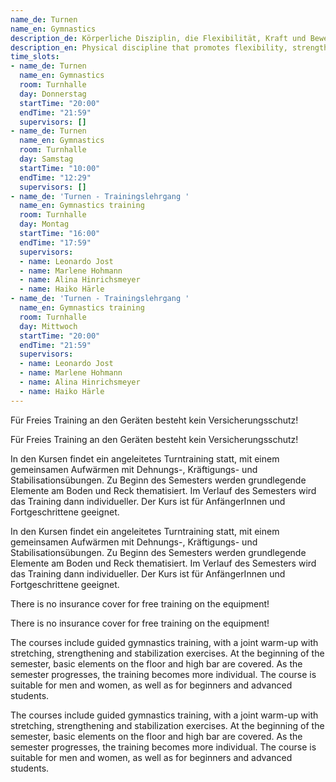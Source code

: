 ```yaml
---
name_de: Turnen
name_en: Gymnastics
description_de: Körperliche Disziplin, die Flexibilität, Kraft und Beweglichkeit fördert.
description_en: Physical discipline that promotes flexibility, strength, and agility.
time_slots:
- name_de: Turnen
  name_en: Gymnastics
  room: Turnhalle
  day: Donnerstag
  startTime: "20:00"
  endTime: "21:59"
  supervisors: []
- name_de: Turnen
  name_en: Gymnastics
  room: Turnhalle
  day: Samstag
  startTime: "10:00"
  endTime: "12:29"
  supervisors: []
- name_de: 'Turnen - Trainingslehrgang '
  name_en: Gymnastics training
  room: Turnhalle
  day: Montag
  startTime: "16:00"
  endTime: "17:59"
  supervisors:
  - name: Leonardo Jost
  - name: Marlene Hohmann
  - name: Alina Hinrichsmeyer
  - name: Haiko Härle
- name_de: 'Turnen - Trainingslehrgang '
  name_en: Gymnastics training
  room: Turnhalle
  day: Mittwoch
  startTime: "20:00"
  endTime: "21:59"
  supervisors:
  - name: Leonardo Jost
  - name: Marlene Hohmann
  - name: Alina Hinrichsmeyer
  - name: Haiko Härle
---
```


<Locale value="de">
 

 Für Freies Training an den Geräten besteht kein Versicherungsschutz! 

 Für Freies Training an den Geräten besteht kein Versicherungsschutz! 

 In den Kursen findet ein angeleitetes Turntraining statt, mit einem gemeinsamen
Aufwärmen mit Dehnungs-, Kräftigungs- und Stabilisationsübungen. Zu Beginn des
Semesters werden grundlegende Elemente am Boden und Reck thematisiert. Im
Verlauf des Semesters wird das Training dann individueller. Der Kurs ist für
AnfängerInnen und Fortgeschrittene geeignet. 

 In den Kursen findet ein angeleitetes Turntraining statt, mit einem gemeinsamen
Aufwärmen mit Dehnungs-, Kräftigungs- und Stabilisationsübungen. Zu Beginn des
Semesters werden grundlegende Elemente am Boden und Reck thematisiert. Im
Verlauf des Semesters wird das Training dann individueller. Der Kurs ist für
AnfängerInnen und Fortgeschrittene geeignet.

</Locale>
<Locale value="en">
 

 There is no insurance cover for free training on the equipment! 

 There is no insurance cover for free training on the equipment! 

 The courses include guided gymnastics training, with a joint warm-up with
stretching, strengthening and stabilization exercises. At the beginning of the
semester, basic elements on the floor and high bar are covered. As the semester
progresses, the training becomes more individual. The course is suitable for men
and women, as well as for beginners and advanced students. 

 The courses include guided gymnastics training, with a joint warm-up with
stretching, strengthening and stabilization exercises. At the beginning of the
semester, basic elements on the floor and high bar are covered. As the semester
progresses, the training becomes more individual. The course is suitable for men
and women, as well as for beginners and advanced students.

</Locale>
